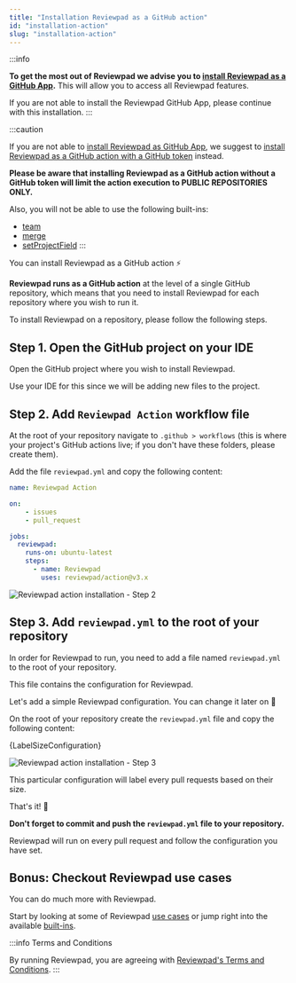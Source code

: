 ---
title: "Installation Reviewpad as a GitHub action"
id: "installation-action"
slug: "installation-action"
---


:::info

**To get the most out of Reviewpad we advise you to [install Reviewpad as a GitHub App](/getting-started/installation).**
This will allow you to access all Reviewpad features.

If you are not able to install the Reviewpad GitHub App, please continue with this installation.
:::

:::caution

If you are not able to [install Reviewpad as GitHub App](/getting-started/installation), we suggest to [install Reviewpad as a GitHub action with a GitHub token](/getting-started/installation-action-tokenized) instead.

**Please be aware that installing Reviewpad as a GitHub action without a GitHub token will limit the action execution to PUBLIC REPOSITORIES ONLY.**

Also, you will not be able to use the following built-ins:
- [team](/guides/built-ins#team)
- [merge](/guides/built-ins#merge)
- [setProjectField](/guides/built-ins#setprojectfield)
:::

You can install Reviewpad as a GitHub action :zap:

**Reviewpad runs as a GitHub action** at the level of a single GitHub repository, which means that you need to install Reviewpad for each repository where you wish to run it.

To install Reviewpad on a repository, please follow the following steps.

## Step 1. Open the GitHub project on your IDE

Open the GitHub project where you wish to install Reviewpad.

Use your IDE for this since we will be adding new files to the project.

## Step 2. Add `Reviewpad Action` workflow file

At the root of your repository navigate to `.github > workflows` (this is where your project's GitHub actions live; if you don't have these folders, please create them).

Add the file `reviewpad.yml` and copy the following content:

```yaml
name: Reviewpad Action

on:
    - issues
    - pull_request

jobs:
  reviewpad:
    runs-on: ubuntu-latest
    steps:
      - name: Reviewpad
        uses: reviewpad/action@v3.x
```

![Reviewpad action installation - Step 2](/img/installation-action/step2.gif)

## Step 3. Add `reviewpad.yml` to the root of your repository

In order for Reviewpad to run, you need to add a file named `reviewpad.yml` to the root of your repository.

This file contains the configuration for Reviewpad.

Let's add a simple Reviewpad configuration. You can change it later on :muscle:

On the root of your repository create the `reviewpad.yml` file and copy the following content:

<CodeBlock language="yml" title="reviewpad.yml">{LabelSizeConfiguration}</CodeBlock>

![Reviewpad action installation - Step 3](/img/installation-action/step3.gif)

This particular configuration will label every pull requests based on their size.

That's it! :tada:

**Don't forget to commit and push the `reviewpad.yml` file to your repository.**

Reviewpad will run on every pull request and follow the configuration you have set.

## Bonus: Checkout Reviewpad use cases

You can do much more with Reviewpad.

Start by looking at some of Reviewpad [use cases](/use-cases) or jump right into the available [built-ins](/guides/built-ins).

:::info Terms and Conditions

By running Reviewpad, you are agreeing with [Reviewpad's Terms and Conditions](https://reviewpad.com/terms-and-conditions/).
:::
